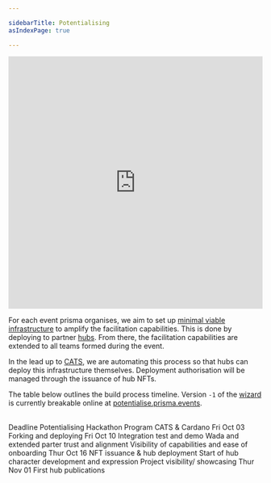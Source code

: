 ```yaml
---

sidebarTitle: Potentialising
asIndexPage: true

---
```



<iframe width="100%" height="500" src="https://www.youtube.com/embed/OJO7GQq6LzA?si=O95bhc7r_yHPYDV1" title="YouTube video player" frameborder="0" allow="accelerometer; autoplay; clipboard-write; encrypted-media; gyroscope; picture-in-picture; web-share" referrerpolicy="strict-origin-when-cross-origin" allowfullscreen></iframe>

For each event prisma organises, we aim to set up [minimal viable infrastructure](/patterns/minimal%20viable%20infrastructure.md) to amplify the facilitation capabilities. This is done by deploying to partner [hubs](/collaborators/communities-of-place). From there, the facilitation capabilities are extended to all teams formed during the event. 

In the lead up to [CATS](/events/summit.md), we are automating this process so that hubs can deploy this infrastructure themselves. Deployment authorisation will be managed through the issuance of hub NFTs.

The table below outlines the build process timeline. Version `-1` of the [wizard](/processes/ground-potentialising/deploy/wizard.md) is currently breakable online at [potentialise.prisma.events](https://potentialise.prisma.events).

<br/>

<Table>
    <thead>
        <Table.Tr>
        <Table.Th>Deadline</Table.Th>
        <Table.Th>Potentialising</Table.Th>
        <Table.Th>Hackathon Program</Table.Th>
        <Table.Th>CATS & Cardano</Table.Th>
        </Table.Tr>
    </thead>
    <tbody>
        <Table.Tr>
        <Table.Td>Fri Oct 03</Table.Td>
        <Table.Td>Forking and deploying</Table.Td>
        <Table.Td></Table.Td>
        <Table.Td></Table.Td>
        </Table.Tr>
        <Table.Tr>
        <Table.Td>Fri Oct 10</Table.Td>
        <Table.Td>Integration test and demo</Table.Td>
        <Table.Td>Wada and extended parter trust and alignment</Table.Td>
        <Table.Td>Visibility of capabilities and ease of onboarding</Table.Td>
        </Table.Tr>
        <Table.Tr>
        <Table.Td>Thur Oct 16</Table.Td>
        <Table.Td>NFT issuance & hub deployment</Table.Td>
        <Table.Td>Start of hub character development and expression</Table.Td>
        <Table.Td>Project visibility/ showcasing</Table.Td>
        </Table.Tr>
        <Table.Tr>
        <Table.Td>Thur Nov 01</Table.Td>
        <Table.Td>First hub publications</Table.Td>
        <Table.Td></Table.Td>
        <Table.Td></Table.Td>
        </Table.Tr>
    </tbody>
</Table>

